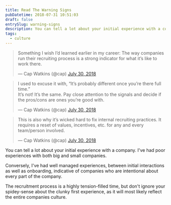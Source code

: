 ```yaml
---
title: Read The Warning Signs
pubDatetime: 2018-07-31 10:51:03
draft: false
entrySlug: warning-signs
description: You can tell a lot about your initial experience with a company.
tags:
  - culture
---
```


<blockquote class="twitter-tweet" data-lang="en"><p lang="en" dir="ltr">Something I wish I’d learned earlier in my career: The way companies run their recruiting process is a strong indicator for what it’s like to work there.</p>&mdash; Cap Watkins (@cap) <a href="https://twitter.com/cap/status/1024016820280479744?ref_src=twsrc%5Etfw">July 30, 2018</a></blockquote>
<script async src="https://platform.twitter.com/widgets.js" charset="utf-8"></script>

<blockquote class="twitter-tweet" data-conversation="none" data-lang="en"><p lang="en" dir="ltr">I used to excuse it with, “It’s probably different once you’re there full time.”<br/>It’s not! It’s the same. Pay close attention to the signals and decide if the pros/cons are ones you’re good with.</p>&mdash; Cap Watkins (@cap) <a href="https://twitter.com/cap/status/1024019026144632832?ref_src=twsrc%5Etfw">July 30, 2018</a></blockquote>
<script async src="https://platform.twitter.com/widgets.js" charset="utf-8"></script>

<blockquote class="twitter-tweet" data-conversation="none" data-lang="en"><p lang="en" dir="ltr">This is also why it’s wicked hard to fix internal recruiting practices. It requires a reset of values, incentives, etc. for any and every team/person involved.</p>&mdash; Cap Watkins (@cap) <a href="https://twitter.com/cap/status/1024019819325255680?ref_src=twsrc%5Etfw">July 30, 2018</a></blockquote>
<script async src="https://platform.twitter.com/widgets.js" charset="utf-8"></script>

You can tell a lot about your initial experience with a company.
I've had poor experiences with both big and small companies.

Conversely, I've had well managed experiences, between initial interactions as well as onboarding, indicative of companies who are intentional about every part of the company.

The recruitment process is a highly tension-filled time, but don't ignore your spidey-sense about the clunky first experience, as it will most likely reflect the entire companies culture.
